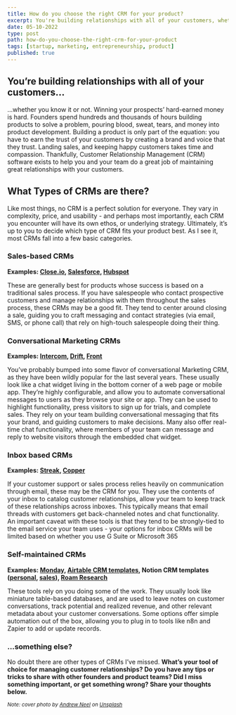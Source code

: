 ```yaml
---
title: How do you choose the right CRM for your product?
excerpt: You're building relationships with all of your customers, whether you know it or not. Setting up the right CRM for your product can help make those relationships stronger.
date: 05-10-2022
type: post
path: how-do-you-choose-the-right-crm-for-your-product
tags: [startup, marketing, entrepreneurship, product]
published: true
---
```


## You’re building relationships with all of your customers…

…whether you know it or not. Winning your prospects’ hard-earned money is hard. Founders spend hundreds and thousands of hours building products to solve a problem, pouring blood, sweat, tears, and money into product development. Building a product is only part of the equation: you have to earn the trust of your customers by creating a brand and voice that they trust. Landing sales, and keeping happy customers takes time and compassion. Thankfully, Customer Relationship Management (CRM) software exists to help you and your team do a great job of maintaining great relationships with your customers.

## What Types of CRMs are there?

Like most things, no CRM is a perfect solution for everyone. They vary in complexity, price, and usability - and perhaps most importantly, each CRM you encounter will have its own ethos, or underlying strategy. Ultimately, it’s up to you to decide which type of CRM fits your product best. As I see it, most CRMs fall into a few basic categories.

### Sales-based CRMs

**Examples: [Close.io](https://close.io), [Salesforce](https://salesforce.com), [Hubspot](https://hubspot.com)**

These are generally best for products whose success is based on a traditional sales process. If you have salespeople who contact prospective customers and manage relationships with them throughout the sales process, these CRMs may be a good fit. They tend to center around closing a sale, guiding you to craft messaging and contact strategies (via email, SMS, or phone call) that rely on high-touch salespeople doing their thing.

### Conversational Marketing CRMs

**Examples: [Intercom](https://intercom.com), [Drift](https://drift.com), [Front](https://front.com)**

You’ve probably bumped into some flavor of conversational Marketing CRM, as they have been wildly popular for the last several years. These usually look like a chat widget living in the bottom corner of a web page or mobile app. They’re highly configurable, and allow you to automate conversational messages to users as they browse your site or app. They can be used to highlight functionality, press visitors to sign up for trials, and complete sales. They rely on your team building conversational messaging that fits your brand, and guiding customers to make decisions. Many also offer real-time chat functionality, where members of your team can message and reply to website visitors through the embedded chat widget.

### Inbox based CRMs

**Examples: [Streak](https://www.streak.com/), [Copper](https://copper.com)**

If your customer support or sales process relies heavily on communication through email, these may be the CRM for you. They use the contents of your inbox to catalog customer relationships, allow your team to keep track of these relationships across inboxes. This typically means that email threads with customers get back-channeled notes and chat functionality. An important caveat with these tools is that they tend to be strongly-tied to the email service your team uses - your options for inbox CRMs will be limited based on whether you use G Suite or Microsoft 365

### Self-maintained CRMs

**Examples: [Monday](https://monday.com), [Airtable CRM templates](https://www.streak.com/), Notion CRM templates ([personal](https://www.notion.so/templates/personal-crm), [sales](https://www.notion.so/templates/sales-crm)), [Roam Research](https://roambrain.com/personal-crm/)**

These tools rely on you doing some of the work. They usually look like miniature table-based databases, and are used to leave notes on customer conversations, track potential and realized revenue, and other relevant metadata about your customer conversations. Some options offer simple automation out of the box, allowing you to plug in to tools like n8n and Zapier to add or update records.

### …something else?

No doubt there are other types of CRMs I’ve missed. **What’s your tool of choice for managing customer relationships? Do you have any tips or tricks to share with other founders and product teams? Did I miss something important, or get something wrong? Share your thoughts below.**

<small>

_Note: cover photo by [Andrew Neel](https://unsplash.com/@andrewtneel?utm_source=unsplash&utm_medium=referral&utm_content=creditCopyText) on [Unsplash](https://unsplash.com)_

</small>
